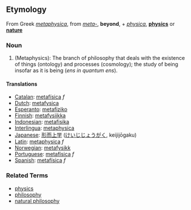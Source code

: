 ==Etymology==
From Greek ''[[metaphysica]]'', from ''[[meta-]]'', '''beyond''', + ''[[physica]]'', '''[[physics]]''' or '''[[nature]]'''

===Noun===

#(Metaphysics): The branch of philosophy that deals with the existence of things (ontology) and processes (cosmology); the study of being insofar as it is being (''ens in quantum ens'').

====Translations====
*[[Catalan]]: [[metafísica]] ''f''
*[[Dutch]]: [[metafysica]]
*[[Esperanto]]: [[metafiziko]]
*[[Finnish]]: [[metafysiikka]]
*[[Indonesian]]: [[metafisika]]
*[[Interlingua]]: [[metaphysica]]
*[[Japanese]]: [[形而上学]] ([[けいじじょうがく]], keijijōgaku)
*[[Latin]]: [[metaphysica]] ''f''
*[[Norwegian]]: [[metafysikk]]
*[[Portuguese]]: [[metafísica]] ''f''
*[[Spanish]]: [[metafísica]] ''f''

===Related Terms===
*[[physics]]
*[[philosophy]]
*[[natural philosophy]]